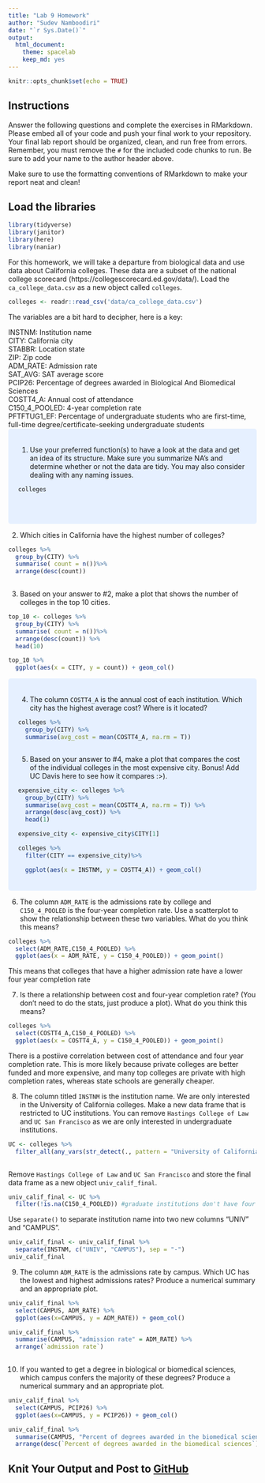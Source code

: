 ```yaml
---
title: "Lab 9 Homework"
author: "Sudev Namboodiri"
date: "`r Sys.Date()`"
output:
  html_document: 
    theme: spacelab
    keep_md: yes
---
```


```r
knitr::opts_chunk$set(echo = TRUE)
```

## Instructions
Answer the following questions and complete the exercises in RMarkdown. Please embed all of your code and push your final work to your repository. Your final lab report should be organized, clean, and run free from errors. Remember, you must remove the `#` for the included code chunks to run. Be sure to add your name to the author header above.  

Make sure to use the formatting conventions of RMarkdown to make your report neat and clean!  

## Load the libraries
```r
library(tidyverse)
library(janitor)
library(here)
library(naniar)
``` 

For this homework, we will take a departure from biological data and use data about California colleges. These data are a subset of the national college scorecard (https://collegescorecard.ed.gov/data/). Load the `ca_college_data.csv` as a new object called `colleges`.
```r
colleges <- readr::read_csv('data/ca_college_data.csv')
```

The variables are a bit hard to decipher, here is a key:  

INSTNM: Institution name  
CITY: California city  
STABBR: Location state  
ZIP: Zip code  
ADM_RATE: Admission rate  
SAT_AVG: SAT average score  
PCIP26: Percentage of degrees awarded in Biological And Biomedical Sciences  
COSTT4_A: Annual cost of attendance  
C150_4_POOLED: 4-year completion rate  
PFTFTUG1_EF: Percentage of undergraduate students who are first-time, full-time degree/certificate-seeking undergraduate students  
<style>
div.blue { background-color:#e6f0ff; border-radius: 5px; padding: 20px;}
</style>
<div class = "blue">

1. Use your preferred function(s) to have a look at the data and get an idea of its structure. Make sure you summarize NA's and determine whether or not the data are tidy. You may also consider dealing with any naming issues.
```r

colleges 

```

```r

```

```r

```
</div>

2. Which cities in California have the highest number of colleges?
```r
colleges %>%
  group_by(CITY) %>%
  summarise( count = n())%>%
  arrange(desc(count))
  
```

3. Based on your answer to #2, make a plot that shows the number of colleges in the top 10 cities.
```r
top_10 <- colleges %>%
  group_by(CITY) %>%
  summarise( count = n())%>%
  arrange(desc(count)) %>%
  head(10)

top_10 %>%
  ggplot(aes(x = CITY, y = count)) + geom_col()

```
<style>
div.blue { background-color:#e6f0ff; border-radius: 5px; padding: 20px;}
</style>
<div class = "blue">

4. The column `COSTT4_A` is the annual cost of each institution. Which city has the highest average cost? Where is it located?
```r
colleges %>%
  group_by(CITY) %>%
  summarise(avg_cost = mean(COSTT4_A, na.rm = T))



```

5. Based on your answer to #4, make a plot that compares the cost of the individual colleges in the most expensive city. Bonus! Add UC Davis here to see how it compares :>).
```r
expensive_city <- colleges %>%
  group_by(CITY) %>%
  summarise(avg_cost = mean(COSTT4_A, na.rm = T)) %>%
  arrange(desc(avg_cost)) %>%
  head(1)

expensive_city <- expensive_city$CITY[1]

colleges %>%
  filter(CITY == expensive_city)%>%

  ggplot(aes(x = INSTNM, y = COSTT4_A)) + geom_col()
```
</div>

6. The column `ADM_RATE` is the admissions rate by college and `C150_4_POOLED` is the four-year completion rate. Use a scatterplot to show the relationship between these two variables. What do you think this means?
```r
colleges %>%
  select(ADM_RATE,C150_4_POOLED) %>%
  ggplot(aes(x = ADM_RATE, y = C150_4_POOLED)) + geom_point()
```



This means that colleges that have a higher admission rate have a lower four year completion rate

7. Is there a relationship between cost and four-year completion rate? (You don't need to do the stats, just produce a plot). What do you think this means?
```r
colleges %>%
  select(COSTT4_A,C150_4_POOLED) %>%
  ggplot(aes(x = COSTT4_A, y = C150_4_POOLED)) + geom_point()
```

There is a postiive correlation between cost of attendance and four year completion rate. This is more likely because private colleges are better funded and more expensive, and many top colleges are private with high completion rates, whereas state schools are generally cheaper.

8. The column titled `INSTNM` is the institution name. We are only interested in the University of California colleges. Make a new data frame that is restricted to UC institutions. You can remove `Hastings College of Law` and `UC San Francisco` as we are only interested in undergraduate institutions.
```r
UC <- colleges %>%
  filter_all(any_vars(str_detect(., pattern = "University of California"))) 
  
```

Remove `Hastings College of Law` and `UC San Francisco` and store the final data frame as a new object `univ_calif_final`.
```r
univ_calif_final <- UC %>%
  filter(!is.na(C150_4_POOLED)) #graduate institutions don't have four year completion rate on file
```

Use `separate()` to separate institution name into two new columns "UNIV" and "CAMPUS".
```r
univ_calif_final <- univ_calif_final %>%
  separate(INSTNM, c("UNIV", "CAMPUS"), sep = "-")
univ_calif_final
```

9. The column `ADM_RATE` is the admissions rate by campus. Which UC has the lowest and highest admissions rates? Produce a numerical summary and an appropriate plot.
```r
univ_calif_final %>%
  select(CAMPUS, ADM_RATE) %>%
  ggplot(aes(x=CAMPUS, y = ADM_RATE)) + geom_col()
```

```r
univ_calif_final %>%
  summarise(CAMPUS, "admission rate" = ADM_RATE) %>%
  arrange(`admission rate`)
  
```

10. If you wanted to get a degree in biological or biomedical sciences, which campus confers the majority of these degrees? Produce a numerical summary and an appropriate plot.
```r
univ_calif_final %>%
  select(CAMPUS, PCIP26) %>%
  ggplot(aes(x=CAMPUS, y = PCIP26)) + geom_col()
```

```r
univ_calif_final %>%
  summarise(CAMPUS, "Percent of degrees awarded in the biomedical sciences" = PCIP26) %>%
  arrange(desc(`Percent of degrees awarded in the biomedical sciences`))
```

## Knit Your Output and Post to [GitHub](https://github.com/FRS417-DataScienceBiologists)